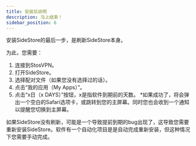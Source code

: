 ```yaml
---
title: 安装后说明
description: 马上结束！
sidebar_position: 6
---
```

安装SideStore的最后一步，是刷新SideStore本身。

为此，您需要：

1. 连接到StosVPN。
2. 打开SideStore。
3. 选择配对文件（如果您没有选择过的话）。
4. 点击“我的应用（My Apps）”。
5. 点击“x日（x DAYS）”按钮，x是指软件到期前的天数。
    *如果成功了，将会弹出一个空白的Safari选项卡，或跳转到您的主屏幕。同时您也会收到一个通知以提醒您切换到主屏幕。

如果SideStore没有刷新，可能是一个导致提前到期的bug出现了，这导致您需要重新安装SideStore。软件有一个自动化项目是是自动完成重新安装，但这种情况下您需要手动完成。